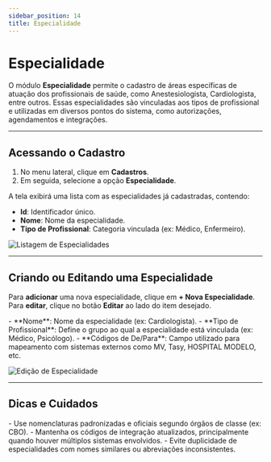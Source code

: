 ```yaml
---
sidebar_position: 14
title: Especialidade
---
```



# Especialidade

O módulo **Especialidade** permite o cadastro de áreas específicas de atuação dos profissionais de saúde, como Anestesiologista, Cardiologista, entre outros. Essas especialidades são vinculadas aos tipos de profissional e utilizadas em diversos pontos do sistema, como autorizações, agendamentos e integrações.

---

## Acessando o Cadastro

1. No menu lateral, clique em **Cadastros**.
2. Em seguida, selecione a opção **Especialidade**.

A tela exibirá uma lista com as especialidades já cadastradas, contendo:

- **Id**: Identificador único.
- **Nome**: Nome da especialidade.
- **Tipo de Profissional**: Categoria vinculada (ex: Médico, Enfermeiro).

![Listagem de Especialidades](/img/lista_especialidade.png)

---

## Criando ou Editando uma Especialidade

Para **adicionar** uma nova especialidade, clique em **+ Nova Especialidade**.  
Para **editar**, clique no botão **Editar** ao lado do item desejado.

<Admonition type="info" title="Campos de Cadastro">
- **Nome**: Nome da especialidade (ex: Cardiologista).
- **Tipo de Profissional**: Define o grupo ao qual a especialidade está vinculada (ex: Médico, Psicólogo).
- **Códigos de De/Para**: Campo utilizado para mapeamento com sistemas externos como MV, Tasy, HOSPITAL MODELO, etc.
</Admonition>

![Edição de Especialidade](/img/edit_especialidade.png)

---

## Dicas e Cuidados

<Admonition type="tip" title="Boas Práticas">
- Use nomenclaturas padronizadas e oficiais segundo órgãos de classe (ex: CBO).
- Mantenha os códigos de integração atualizados, principalmente quando houver múltiplos sistemas envolvidos.
- Evite duplicidade de especialidades com nomes similares ou abreviações inconsistentes.
</Admonition>
